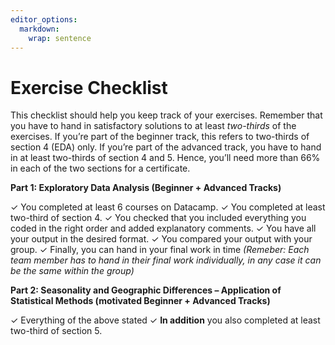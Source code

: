 ```yaml
---
editor_options: 
  markdown: 
    wrap: sentence
---
```


\newpage

# Exercise Checklist

This checklist should help you keep track of your exercises. Remember that you have to hand in satisfactory solutions to at least *two-thirds* of the exercises. If you're part of the beginner track, this refers to two-thirds of section 4 (EDA) only. If you're part of the advanced track, you have to hand in at least two-thirds of  section 4 and 5. Hence, you'll need more than 66% in each of the two sections for a certificate.

**Part 1: Exploratory Data Analysis (Beginner + Advanced Tracks)**

&check;  You completed at least 6 courses on Datacamp.
&check;  You completed at least two-third of section 4.
&check;  You checked that you included everything you coded in the right order and added explanatory comments.
&check;  You have all your output in the desired format.
&check;  You compared your output with your group. 
&check;  Finally, you can hand in your final work in time *(Remeber: Each team member has to hand in their final work individually, in any case it can be the same within the group)*

**Part 2: Seasonality and Geographic Differences – Application of Statistical Methods (motivated Beginner + Advanced Tracks)**

&check;  Everything of the above stated
&check;  **In addition** you also completed at least two-third of section 5.
